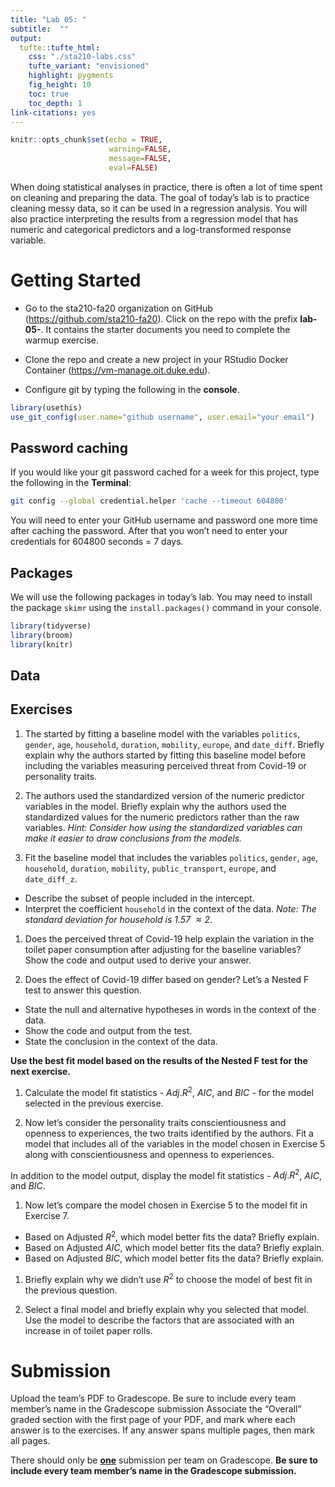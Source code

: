 ```yaml
---
title: "Lab 05: "
subtitle:  ""
output: 
  tufte::tufte_html:
    css: "./sta210-labs.css"
    tufte_variant: "envisioned"
    highlight: pygments
    fig_height: 10
    toc: true
    toc_depth: 1
link-citations: yes
---
```


```r
knitr::opts_chunk$set(echo = TRUE,
                      warning=FALSE, 
                      message=FALSE,
                      eval=FALSE)
```

<!--
<p><span class="marginnote shownote">
<img src="img/04-anova/diamonds.png" alt=" " width="527"  />
</span></p>
-->
<!-- Diamonds photo obtained from Google images: https://www.diamondbanc.com/ -->

When doing statistical analyses in practice, there is often a lot of time spent on cleaning and preparing the data. The goal of today's lab is to practice cleaning messy data, so it can be used in a regression analysis. You will also practice interpreting the results from a regression model that has numeric and categorical predictors and a log-transformed response variable. 


# Getting Started 

- Go to the sta210-fa20 organization on GitHub ([https://github.com/sta210-fa20](https://github.com/sta210-fa20)). Click on the repo with the prefix **lab-05-**. It contains the starter documents you need to complete the warmup exercise. 

- Clone the repo and create a new project in your RStudio Docker Container ([https://vm-manage.oit.duke.edu](https://vm-manage.oit.duke.edu)). 

- Configure git by typing the following in the **console**.

```r
library(usethis)
use_git_config(user.name="github username", user.email="your email")
```

## Password caching

If you would like your git password cached for a week for this project, type the following in the **Terminal**:

```bash
git config --global credential.helper 'cache --timeout 604800'
```

You will need to enter your GitHub username and password one more time after caching the password. After that you won't need to enter your credentials for 604800 seconds = 7 days.


## Packages

We will use the following packages in today's lab. You may need to install the package `skimr` using the `install.packages()` command in your console.

```r
library(tidyverse)
library(broom)
library(knitr)
```

## Data 

## Exercises

1. The started by fitting a baseline model with the variables `politics`, `gender`, `age`, `household`, `duration`, `mobility`, `europe`, and `date_diff`. Briefly explain why the authors started by fitting this baseline model before including the variables measuring perceived threat from Covid-19 or personality traits. 

1. The authors used the standardized version of the numeric predictor variables in the model. Briefly explain why the authors used the standardized values for the numeric predictors rather than the raw variables. *Hint: Consider how using the standardized variables can make it easier to draw conclusions from the models.*


1. Fit the baseline model that includes the variables `politics`, `gender`, `age`, `household`, `duration`, `mobility`, `public_transport`, `europe`, and `date_diff_z`. 

  - Describe the subset of people included in the intercept. 
  - Interpret the coefficient `household` in the context of the data. *Note: The standard deviation for household is 1.57 $\approx 2$*.
  
1. Does the perceived threat of Covid-19 help explain the variation in the toilet paper consumption after adjusting for the baseline variables? Show the code and output used to derive your answer. 

1. Does the effect of Covid-19 differ based on gender? Let's a Nested F test to answer this question. 

- State the null and alternative hypotheses in words in the context of the data. 
- Show the code and output from the test. 
- State the conclusion in the context of the data.

**Use the best fit model based on the results of the Nested F test for the next exercise.**

1. Calculate the model fit statistics - $Adj. R^2$, $AIC$, and $BIC$ - for the model selected in the previous exercise.

1. Now let's consider the personality traits conscientiousness  and openness to experiences, the two traits identified by the authors. Fit a model that includes all of the variables in the model chosen in Exercise 5 along with conscientiousness and openness to experiences. 

In addition to the model output, display the model fit statistics - $Adj. R^2$, $AIC$, and $BIC$.  

1. Now let's compare the model chosen in Exercise 5 to the model fit in Exercise 7. 

- Based on Adjusted $R^2$, which model better fits the data? Briefly explain. 
- Based on Adjusted $AIC$, which model better fits the data? Briefly explain.  
- Based on Adjusted $BIC$, which model better fits the data? Briefly explain. 

1. Briefly explain why we didn't use $R^2$ to choose the model of best fit in the previous question. 


1. Select a final model and briefly explain why you selected that model. Use the model to describe the factors that are associated with an increase in of toilet paper rolls. 

# Submission 

Upload the team's PDF to Gradescope. Be sure to include every team member's name in the Gradescope submission Associate the "Overall" graded section with the first page of your PDF, and mark where each answer is  to the exercises. If any answer spans multiple pages, then mark all pages.

There should only be **<u>one</u>** submission per team on Gradescope. **Be sure to include every team member's name in the Gradescope submission.**

